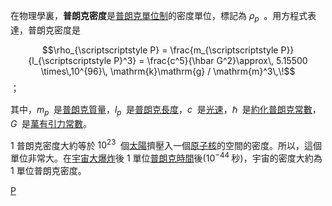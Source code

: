{{NoteTA|G1=物理學}}

在物理學裏，'''普朗克密度'''是[[普朗克單位制|普朗克單位制]]的密度單位，標記為 <math>\rho_p\,\!</math> 。用方程式表達，普朗克密度是

:<math> \rho_{\scriptscriptstyle P} = \frac{m_{\scriptscriptstyle P}}{l_{\scriptscriptstyle P}^3} = \frac{c^5}{\hbar G^2}\approx\, 5.15500 \times\,10^{96}\, \mathrm{k}\mathrm{g} / \mathrm{m}^3\,\!</math> ；

其中，<math>m_p\,\!</math> 是[[普朗克質量|普朗克質量]]，<math>l_p\,\!</math> 是[[普朗克長度|普朗克長度]]，<math>c\,\!</math> 是[[光速|光速]]，<math>\hbar\,\!</math> 是[[約化普朗克常數|約化普朗克常數]]，<math>G\,\!</math> 是[[萬有引力常數|萬有引力常數]]。

<math>1</math> 普朗克密度大約等於 <math>10^{23}\,\!</math> 個[[太陽|太陽]]擠壓入一個[[原子核|原子核]]的空間的密度。所以，這個單位非常大。在[[宇宙大爆炸|宇宙大爆炸]]後 <math>1</math> 單位[[普朗克時間|普朗克時間]]後(<math>10^{-44}\,\!</math>秒)，宇宙的密度大約為<math>1</math> 單位普朗克密度。

{{Planckunits}}

[[Category:自然單位|P]]

{{物理小作品}}